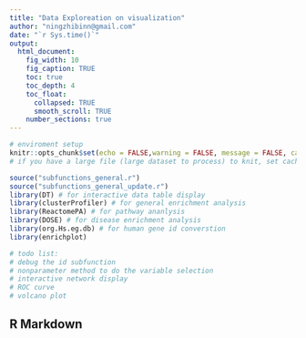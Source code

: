 ```yaml
---
title: "Data Exploreation on visualization"
author: "ningzhibinn@gmail.com"
date: "`r Sys.time()`"
output:
  html_document:
    fig_width: 10
    fig_caption: TRUE
    toc: true
    toc_depth: 4
    toc_float:
      collapsed: TRUE
      smooth_scroll: TRUE
    number_sections: true
---
```


<style type="text/css">
.main-container {
  max-width: 1800px;
  margin-left: auto;
  margin-right: auto;
}
</style>


```r
# enviroment setup
knitr::opts_chunk$set(echo = FALSE,warning = FALSE, message = FALSE, cache = TRUE)
# if you have a large file (large dataset to process) to knit, set cache = TRUE to speed up the test process

source("subfunctions_general.r")
source("subfunctions_general_update.r")
library(DT) # for interactive data table display 
library(clusterProfiler) # for general enrichment analysis
library(ReactomePA) # for pathway ananlysis
library(DOSE) # for disease enrichment analysis
library(org.Hs.eg.db) # for human gene id converstion
library(enrichplot)

# todo list: 
# debug the id subfunction
# nonparameter method to do the variable selection
# interactive network display
# ROC curve
# volcano plot
```

## R Markdown


```r



```

